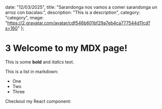   date: "12/03/2025",
  title:
    "Sarandonga nos vamos a comer sarandonga un arroz con bacalao.",
  description: "This is a description",
  category: "category",
  image: "https://2.gravatar.com/avatar/cdf546b601bf29a7eb4ca777544d11cd?s=160"
};

# 3 Welcome to my MDX page!

This is some **bold** and _italics_ text.

This is a list in markdown:

- One
- Two
- Three

Checkout my React component:
